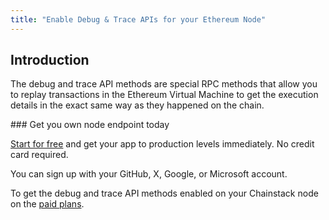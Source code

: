 ---
title: "Enable Debug & Trace APIs for your Ethereum Node"
---


## Introduction

The debug and trace API methods are special RPC methods that allow you to replay transactions in the Ethereum Virtual Machine to get the execution details in the exact same way as they happened on the chain.

<Check>
### Get you own node endpoint today

  [Start for free](https://console.chainstack.com/) and get your app to production levels immediately. No credit card required.

  You can sign up with your GitHub, X, Google, or Microsoft account.
</Check>

To get the debug and trace API methods enabled on your Chainstack node on the [paid plans](/docs/manage-your-billing#manage-your-organization-subscription-plan-and-support-level).
